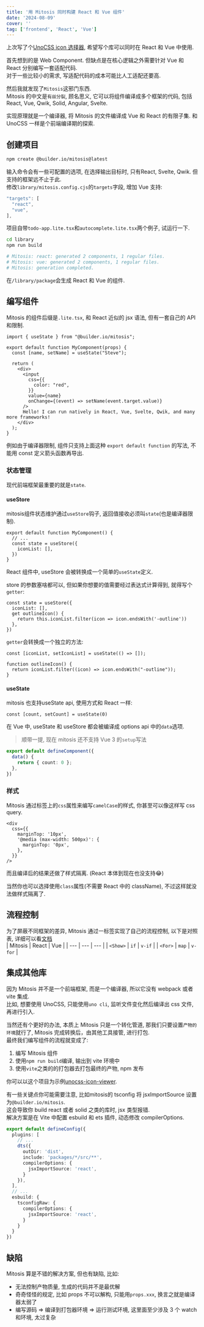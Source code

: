 ```yaml
---
title: '用 Mitosis 同时构建 React 和 Vue 组件'
date: '2024-08-09'
cover: ''
tag: ['frontend', 'React', 'Vue']
---
```


上次写了个[UnoCSS icon 选择器](/blog/unocss-icon-viewer), 希望写个库可以同时在 React 和 Vue 中使用.  

首先想到的是 Web Component. 但缺点是在核心逻辑之外需要针对 Vue 和 React 分别编写一套适配代码.  
对于一些比较小的需求, 写适配代码的成本可能比人工适配还要高.  

然后我就发现了`Mitosis`这邪门东西.  
Mitosis 的中文是`有丝分裂`, 顾名思义, 它可以将组件编译成多个框架的代码, 包括 React, Vue, Qwik, Solid, Angular, Svelte.  

实现原理就是一个编译器, 将 Mitosis 的文件编译成 Vue 和 React 的有限子集. 和 UnoCSS 一样是个前端编译期的探索.

## 创建项目
```bash
npm create @builder.io/mitosis@latest
```
输入命令会有一些可配置的选项, 在选择输出目标时, 只有React, Svelte, Qwik. 但支持的框架远不止于此.  
修改`library/mitosis.config.cjs`的`targets`字段, 增加 Vue 支持:  
```js
"targets": [
  "react",
  "vue",
],
```
项目自带`todo-app.lite.tsx`和`autocomplete.lite.tsx`两个例子, 试运行一下.  
```bash
cd library
npm run build

# Mitosis: react: generated 2 components, 1 regular files.
# Mitosis: vue: generated 2 components, 1 regular files.
# Mitosis: generation completed.
```
在`/library/package`会生成 React 和 Vue 的组件.

## 编写组件  
Mitosis 的组件后缀是`.lite.tsx`, 和 React 近似的 jsx 语法, 但有一套自己的 API 和限制.  
```tsx
import { useState } from "@builder.io/mitosis";

export default function MyComponent(props) {
  const [name, setName] = useState("Steve");

  return (
    <div>
      <input
        css={{
          color: "red",
        }}
        value={name}
        onChange={(event) => setName(event.target.value)}
      />
      Hello! I can run natively in React, Vue, Svelte, Qwik, and many more frameworks!
    </div>
  );
}
```
例如由于编译器限制, 组件只支持上面这种 `export default function` 的写法, 不能用 const 定义箭头函数再导出.  

### 状态管理
现代前端框架最重要的就是`state`.  

#### useStore
mitosis组件状态维护通过`useStore`钩子, 返回值接收必须叫`state`(也是编译器限制).   
```tsx
export default function MyComponent() {
  // ...
  const state = useStore({
    iconList: [],
  })
}
```
React 组件中, useStore 会被转换成一个简单的`useState`定义.  

store 的参数塞啥都可以, 但如果你想要的值需要经过表达式计算得到, 就得写个`getter`:  
```tsx
const state = useStore({
  iconList: [],
  get outlineIcon() {
    return this.iconList.filter(icon => icon.endsWith('-outline'))
  },
})
```
`getter`会转换成一个独立的方法:  
```tsx
const [iconList, setIconList] = useState(() => []);

function outlineIcon() {
  return iconList.filter((icon) => icon.endsWith("-outline"));
}
```

#### useState
mitosis 也支持useState api, 使用方式和 React 一样:  
```tsx
const [count, setCount] = useState(0)
```
在 Vue 中, useState 和 useStore 都会被编译成 options api 中的`data`选项.  

> 顺带一提, 现在 mitosis 还不支持 Vue 3 的`setup`写法  

```ts
export default defineComponent({
  data() {
    return { count: 0 };
  },
})
```

### 样式
Mitosis 通过标签上的`css`属性来编写`camelCase`的样式, 你甚至可以像这样写 css query.  
```tsx
<div
  css={{
    marginTop: '10px',
    '@media (max-width: 500px)': {
      marginTop: '0px',
    },
  }}
/>
```
而且编译后的结果还做了样式隔离. (React 本体到现在也没支持😂)

当然你也可以选择使用`class`属性(不需要 React 中的 className), 不过这样就没法做样式隔离了.

## 流程控制
为了屏蔽不同框架的差异, Mitosis 通过一标签实现了自己的流程控制, 以下是对照表, 详细可以看[文档](https://mitosis.builder.io/docs/components/)  
| Mitosis | React | Vue |
| --- | --- | --- |
| `<Show>` | `if` | `v-if` |
| `<For>` | `map` | `v-for` |

## 集成其他库
因为 Mitosis 并不是一个前端框架, 而是一个编译器, 所以它没有 webpack 或者 vite 集成.  
比如, 想要使用 UnoCSS, 只能使用`uno cli`, 监听文件变化然后编译出 css 文件, 再进行引入.    

当然还有个更好的办法, 本质上 Mitosis 只是一个转化管道, 那我们只要设置`产物的环境`就行了, Mitosis 完成转换后，由其他工具接管, 进行打包.  
最终我们编写组件的流程就变成了:  
1. 编写 Mitosis 组件
2. 使用`npm run build`编译, 输出到 vite 环境中
3. 使用`vite`之类的的打包器去打包最终的产物, npm 发布

你可以以这个项目为示例[unocss-icon-viewer](https://github.com/Ray-D-Song/unocss-icon-viewer).  

有一些关键点你可能需要注意, 比如mitosis的 tsconfig 将 jsxImportSource 设置为`@builder.io/mitosis`.  
这会导致你 build react 或者 solid 之类的库时, jsx 类型报错.  
解决方案是在 Vite 中配置 esbuild 和 ets 插件, 动态修改 compilerOptions.  
```ts
export default defineConfig({
  plugins: [
    // ...
    dts({
      outDir: 'dist',
      include: 'packages/*/src/**',
      compilerOptions: {
        jsxImportSource: 'react',
      }
    }),
  ],
  // ...
  esbuild: {
    tsconfigRaw: {
      compilerOptions: {
        jsxImportSource: 'react',
      }
    }
  }
})
```

## 缺陷
Mitosis 算是不错的解决方案, 但也有缺陷, 比如:
* 无法控制产物质量, 生成的代码并不是最优解  
* 奇奇怪怪的规定, 比如 props 不可以解构, 只能用`props.xxx`, 换言之就是编译器太弱了  
* 编写源码 => 编译到打包器环境 => 运行测试环境, 这里面至少涉及 3 个 watch 和环境, 太过复杂  